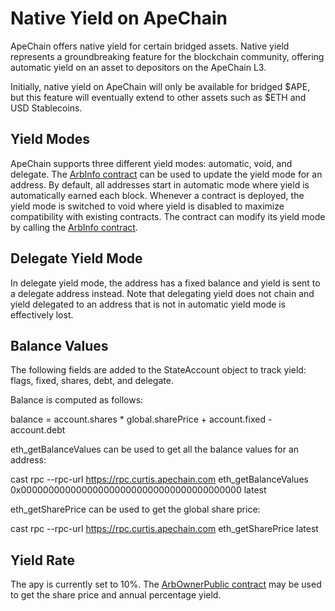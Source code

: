 # Native Yield on ApeChain

ApeChain offers native yield for certain bridged assets. Native yield represents a groundbreaking feature for the blockchain community, offering automatic yield on an asset to depositors on the ApeChain L3.

Initially, native yield on ApeChain will only be available for bridged $APE, but this feature will eventually extend to other assets such as $ETH and USD Stablecoins.

## Yield Modes

ApeChain supports three different yield modes: automatic, void, and delegate. The [ArbInfo contract](https://explorer.curtis.apechain.com/address/0x0000000000000000000000000000000000000065?tab=write_contract) can be used to update the yield mode for an address. By default, all addresses start in automatic mode where yield is automatically earned each block. Whenever a contract is deployed, the yield mode is switched to void where yield is disabled to maximize compatibility with existing contracts. The contract can modify its yield mode by calling the [ArbInfo contract](https://explorer.curtis.apechain.com/address/0x0000000000000000000000000000000000000065?tab=write_contract).

## Delegate Yield Mode

In delegate yield mode, the address has a fixed balance and yield is sent to a delegate address instead. Note that delegating yield does not chain and yield delegated to an address that is not in automatic yield mode is effectively lost.

## Balance Values

The following fields are added to the StateAccount object to track yield: flags, fixed, shares, debt, and delegate.

Balance is computed as follows:

balance = account.shares * global.sharePrice + account.fixed - account.debt

eth_getBalanceValues can be used to get all the balance values for an address:

cast rpc --rpc-url https://rpc.curtis.apechain.com eth_getBalanceValues 0x0000000000000000000000000000000000000000 latest

eth_getSharePrice can be used to get the global share price:

cast rpc --rpc-url https://rpc.curtis.apechain.com eth_getSharePrice latest

## Yield Rate

The apy is currently set to 10%. The [ArbOwnerPublic contract](https://explorer.curtis.apechain.com/address/0x000000000000000000000000000000000000006b?tab=read_contract) may be used to get the share price and annual percentage yield.
